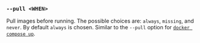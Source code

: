 ### `--pull <WHEN>`

Pull images before running.
The possible choices are: `always`, `missing`, and `never`.
By default `always` is chosen.
Similar to the `--pull` option for [`docker compose up`][docker compose up].

[docker compose up]: https://docs.docker.com/reference/cli/docker/compose/up/
